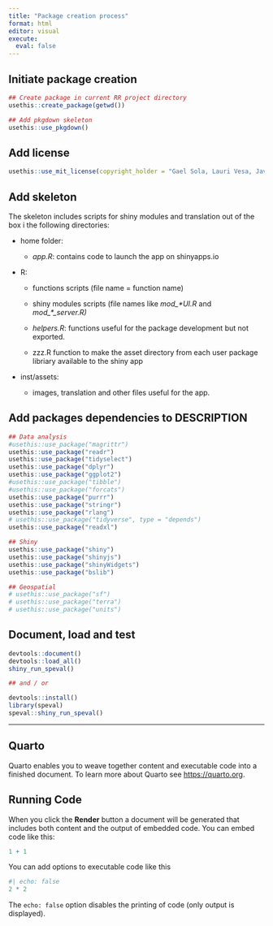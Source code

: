 ```yaml
---
title: "Package creation process"
format: html
editor: visual
execute:
  eval: false
---
```


## Initiate package creation

```r

## Create package in current RR project directory
usethis::create_package(getwd())

## Add pkgdown skeleton
usethis::use_pkgdown()

```

## Add license

```r

usethis::use_mit_license(copyright_holder = "Gael Sola, Lauri Vesa, Javier Garcia Perez")
```

## Add skeleton

The skeleton includes scripts for shiny modules and translation out of the box i the following directories:

-   home folder:

    -   *app.R*: contains code to launch the app on shinyapps.io

-   R:

    -   functions scripts (file name = function name)

    -   shiny modules scripts (file names like *mod\_\*UI.R* and *mod\_\*\_server.R)*

    -   *helpers.R*: functions useful for the package development but not exported.

    -   zzz.R function to make the asset directory from each user package libriary available to the shiny app

-   inst/assets:

    -   images, translation and other files useful for the app.

## Add packages dependencies to DESCRIPTION

```r

## Data analysis
#usethis::use_package("magrittr")
usethis::use_package("readr")
usethis::use_package("tidyselect")
usethis::use_package("dplyr")
usethis::use_package("ggplot2")
#usethis::use_package("tibble")
#usethis::use_package("forcats")
usethis::use_package("purrr")
usethis::use_package("stringr")
usethis::use_package("rlang")
# usethis::use_package("tidyverse", type = "depends")
usethis::use_package("readxl")

## Shiny
usethis::use_package("shiny")
usethis::use_package("shinyjs")
usethis::use_package("shinyWidgets")
usethis::use_package("bslib")

## Geospatial
# usethis::use_package("sf")
# usethis::use_package("terra")
# usethis::use_package("units")
```

## Document, load and test

```r
devtools::document()
devtools::load_all()
shiny_run_speval()

## and / or

devtools::install()
library(speval)
speval::shiny_run_speval()
```

------------------------------------------------------------------------

## Quarto

Quarto enables you to weave together content and executable code into a finished document. To learn more about Quarto see <https://quarto.org>.

## Running Code

When you click the **Render** button a document will be generated that includes both content and the output of embedded code. You can embed code like this:

```r
1 + 1
```

You can add options to executable code like this

```r
#| echo: false
2 * 2
```

The `echo: false` option disables the printing of code (only output is displayed).
